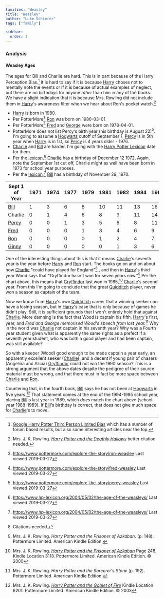 ```yaml
---
families: "Weasley"
title: "Weasley"
author: "Luke Schierer"
tags: ["family"]

sidebar:
  order: 1
---
```



<Family surn={frontmatter.surn} />

### Analysis

#### Weasley Ages

The ages for Bill and Charlie are hard.  This is in part because of the Harry Perception Bias.[^240101-3]  It is hard to say if it is because [Harry] choses not to mentally note the events or if it is because of actual examples of neglect, but there are no birthdays for anyone *other* than him in any of the books.  We have a slight indication that it is because Mrs. Rowling did not include them in [Harry]'s awareness filter when we hear about Ron's pocket watch.[^240401-4]

* [Harry] is born in 1980.
* Per PotterMore[^20190327-1] [Ron] was born on 1980-03-01.
* Per PotterMore[^20190327-2] [Fred] and [George] were born on 1978-04-01.
* PotterMore does not list [Percy]'s birth year (his birthday is August
  22)[^20190327-3]. I'm going to assume a [Hogwarts] cutoff of September 1.
  [Percy] is in 5th year when [Harry] is in 1st, so [Percy] is 4 years
   older - 1976.
* [Charlie] and [Bill] are harder.  I'm going with the [Harry Potter
   Lexicon][lexicon] date for them.
* Per the [lexicon],[^20190327-4] [Charlie] has a birthday of December 12
  1972. Again, note the September 1st cut off, Charlie might as well
  have been born in 1973 for school year purposes.
* Per the [lexicon],[^20190327-5] [Bill] has a birthday of November 29,
  1970.

| Sept 1 of Year | 1971 | 1974 | 1977 | 1979 | 1981 | 1982 | 1984 | 1987 | 1988 | 1989 | 1990 | 1991 | 1992 | 1993 | 1994 | 1995 | 1996 | 1997 | 1998 |
|----------------|------|------|------|------|------|------|------|------|------|------|------|------|------|------|------|------|------|------|------|
| [Bill]         | 1    | 3    | 6    | 8    | 10   | 11   | 13   | 16   | 17   | 18   | 19   | 20   | 21   | 22   | 23   | 24   | 25   | 26   | 27   |
| [Charlie]      | 0    | 1    | 4    | 6    | 8    | 9    | 11   | 14   | 15   | 16   | 17   | 18   | 19   | 20   | 21   | 22   | 23   | 24   | 25   |
| [Percy]        | 0    | 0    | 1    | 3    | 5    | 6    | 8    | 11   | 12   | 13   | 14   | 15   | 16   | 17   | 18   | 19   | 20   | 21   | 22   |
| [Fred]         | 0    | 0    | 0    | 1    | 3    | 4    | 6    | 9    | 10   | 11   | 12   | 13   | 14   | 15   | 16   | 17   | 18   | 19   | 20   |
| [Ron]          | 0    | 0    | 0    | 0    | 1    | 2    | 4    | 7    | 8    | 9    | 10   | 11   | 12   | 13   | 14   | 15   | 16   | 17   | 18   |
| [Ginny]        | 0    | 0    | 0    | 0    | 0    | 1    | 3    | 6    | 7    | 8    | 9    | 10   | 11   | 12   | 13   | 14   | 15   | 16   | 17   |

One of the interesting things about this is that it means [Charlie]'s
seventh year is the year before [Harry] and [Ron] start. The books go
on and on about how [Charlie] "could have played for England"[^20200629-2]
, and then in [Harry]'s third year Wood says that "Gryffindor hasn't
won for seven years now."[^20200629-3] Per the chart above, this means
that [Gryffindor] last won in 1985,[^20210601-3] [Charlie]'s second
year. From this I'm going to conclude that the great [Quidditch] player,
never won a season as captain of the team.

Now we know from [Harry]'s own [Quidditch] career that a winning seeker
can have a losing season, but in [Harry]'s case that is only because of
games he didn't play.  Still, it is sufficient grounds that I won't
entirely hold that against [Charlie].  More damning is the fact that Wood
is captain his fifth, [Harry]'s first, year, and *[Fred] and [George]
memorised Wood's speech from last year.*[^20200728-1]  Why in the world
was [Charlie] not captain in his seventh year? Why was a Fourth year
student given what is apparently the same rights as a prefect if a
seventh year student, who was both a good player and had been
captain, was still available?

So with a keeper (Wood) good enough to be made captain a year early, an
apparently excellent seeker ([Charlie]), and a decent if young pair of
chasers (Angelina and Alicia) [Gryffindor] could not win the 1990 season?
This is a strong argument that the above dates despite the pedigree of
their source material must be wrong, and that there must in fact be
more space between [Charlie] and [Ron].

Countering that, in the fourth book, [Bill] says he has not been at
[Hogwarts] in five years.[^20210601-2]  That statement comes at the end
of the 1994-1995 school year, placing [Bill]'s last year in 1989, which
*does* match the chart above (school year 1988-1989).  If [Bill]'s
birthday is correct, that does not give much space for [Charlie]'s to move.

[Hogwarts]: <../../hogwarts/>

[Quidditch]: <../../quidditch/>

[Gryffindor]: <../../hogwarts/gryffindor/>

[Harry]: <../people/potter/harry_james/>

[Ginny]: <./ginevra_molly/>

[Ron]: <./ronald_bilius>

[George]: <./george/>

[Fred]: <./fred/>

[Percy]: <./percy_ignatius/>

[Charlie]: <./charlie/>

[Bill]: <./william_arthur/>

[Arthur]: <./arthur/>

[Molly]: <../prewett/molly/>

[lexicon]: https://www.hp-lexicon.org

[^20210601-3]: Mrs. J. K. Rowling.
_[Harry Potter and the Prisoner of Azkaban](https://www.goodreads.com/book/show/5.Harry_Potter_and_the_Prisoner_of_Azkaban)_
Page 248, Kindle Location 3118. Pottermore Limited. American Kindle Edition. © 2000

[^20210601-2]: Mrs. J. K. Rowling.
_[Harry Potter and the Goblet of Fire](https://www.goodreads.com/book/show/6.Harry_Potter_and_the_Goblet_of_Fire)_
Kindle Location 9201. Pottermore Limited. American Kindle Edition. © 2003

[^20200629-3]: Mrs. J. K. Rowling. _Harry Potter and the Prisoner of Azkaban_.
(p. 148). Pottermore Limited. American Kindle Edition.

[^20200728-1]: Mrs. J. K. Rowling. _Harry Potter and the Sorcerer's Stone_
(p. 192). Pottermore Limited. American Kindle Edition.

[^20200629-2]: Citations needed.

[^20190327-1]: https://www.pottermore.com/explore-the-story/ron-weasley Last viewed 2019-03-27

[^20190327-2]: https://www.pottermore.com/explore-the-story/fred-weasley Last viewed 2019-03-27

[^20190327-3]: https://www.pottermore.com/explore-the-story/percy-weasley Last viewed 2019-03-27

[^20190327-4]: https://www.hp-lexicon.org/2004/05/02/the-age-of-the-weasleys/ Last viewed 2019-03-27

[^20190327-5]: https://www.hp-lexicon.org/2004/05/02/the-age-of-the-weasleys/ Last viewed 2019-03-27

[^240101-3]: [Google Harry Potter Third Person Limited Bias](https://www.google.com/search?q=Harry+Potter+Third+Person+Limited+Bias) which has a number of forum based results, but also some interesting articles near the top. 

[^240401-4]: Mrs. J. K. Rowling.
    _[Harry Potter and the Deathly Hallows]_
    better citation needed.

[Harry Potter and the Deathly Hallows]: https://www.librarything.com/work/3577382